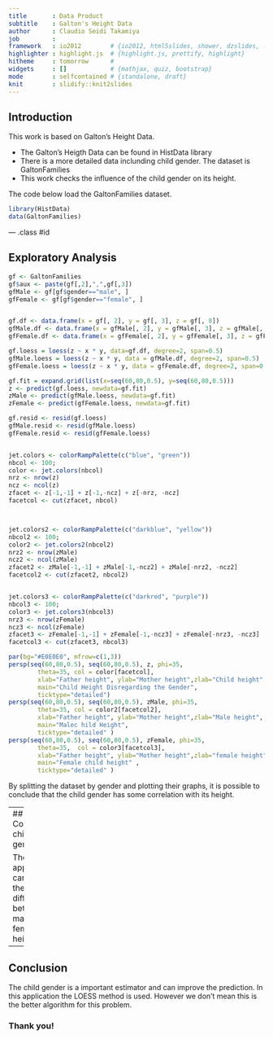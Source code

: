 ```yaml
---
title       : Data Product 
subtitle    : Galton's Height Data
author      : Claudio Seidi Takamiya
job         :
framework   : io2012        # {io2012, html5slides, shower, dzslides, ...}
highlighter : highlight.js  # {highlight.js, prettify, highlight}
hitheme     : tomorrow      # 
widgets     : []            # {mathjax, quiz, bootstrap}
mode        : selfcontained # {standalone, draft}
knit        : slidify::knit2slides
---
```


## Introduction 
This work is based on Galton's Height Data.


* The Galton's Heigth Data can be found in HistData library
* There is a more detailed data inclunding child gender. The dataset is 
GaltonFamilies
* This work checks the influence of the child gender on its height.

The code below load the GaltonFamilies dataset.

```r
library(HistData)
data(GaltonFamilies)
```

--- .class #id 

## Exploratory Analysis
```r

gf <- GaltonFamilies
gf$aux <- paste(gf[,2],",",gf[,3])
gfMale <- gf[gf$gender=="male", ] 
gfFemale <- gf[gf$gender=="female", ] 


gf.df <- data.frame(x = gf[, 2], y = gf[, 3], z = gf[, 8])
gfMale.df <- data.frame(x = gfMale[, 2], y = gfMale[, 3], z = gfMale[, 8])
gfFemale.df <- data.frame(x = gfFemale[, 2], y = gfFemale[, 3], z = gfFemale[, 8])

gf.loess = loess(z ~ x * y, data=gf.df, degree=2, span=0.5)
gfMale.loess = loess(z ~ x * y, data = gfMale.df, degree=2, span=0.5)
gfFemale.loess = loess(z ~ x * y, data = gfFemale.df, degree=2, span=0.5)

gf.fit = expand.grid(list(x=seq(60,80,0.5), y=seq(60,80,0.5)))
z <- predict(gf.loess, newdata=gf.fit)
zMale <- predict(gfMale.loess, newdata=gf.fit)
zFemale <- predict(gfFemale.loess, newdata=gf.fit)

gf.resid <- resid(gf.loess)
gfMale.resid <- resid(gfMale.loess)
gfFemale.resid <- resid(gfFemale.loess)


jet.colors <- colorRampPalette(c("blue", "green"))
nbcol <- 100;
color <- jet.colors(nbcol)
nrz <- nrow(z)
ncz <- ncol(z)
zfacet <- z[-1,-1] + z[-1,-ncz] + z[-nrz, -ncz]
facetcol <- cut(zfacet, nbcol)



jet.colors2 <- colorRampPalette(c("darkblue", "yellow"))
nbcol2 <- 100;
color2 <- jet.colors2(nbcol2)
nrz2 <- nrow(zMale)
ncz2 <- ncol(zMale)
zfacet2 <- zMale[-1,-1] + zMale[-1,-ncz2] + zMale[-nrz2, -ncz2]
facetcol2 <- cut(zfacet2, nbcol2)


jet.colors3 <- colorRampPalette(c("darkred", "purple"))
nbcol3 <- 100;
color3 <- jet.colors3(nbcol3)
nrz3 <- nrow(zFemale)
ncz3 <- ncol(zFemale)
zfacet3 <- zFemale[-1,-1] + zFemale[-1,-ncz3] + zFemale[-nrz3, -ncz3]
facetcol3 <- cut(zfacet3, nbcol3)
```

```r
par(bg="#E0E0E0", mfrow=c(1,3))
persp(seq(60,80,0.5), seq(60,80,0.5), z, phi=35, 
        theta=35, col = color[facetcol],
        xlab="Father height", ylab="Mother height",zlab="Child height",
        main="Child Height Disregarding the Gender",
        ticktype="detailed")
persp(seq(60,80,0.5), seq(60,80,0.5), zMale, phi=35, 
        theta=35, col = color2[facetcol2],
        xlab="Father height", ylab="Mother height",zlab="Male height",
        main="Malec hild Height",
        ticktype="detailed" )
persp(seq(60,80,0.5), seq(60,80,0.5), zFemale, phi=35, 
        theta=35,  col = color3[facetcol3],
        xlab="Father height", ylab="Mother height",zlab="female height",
        main="Female child height" ,
        ticktype="detailed" )
```

By splitting the dataset by gender and plotting their graphs, it is possible to conclude that the child gender has some correlation with its height.

---
## Considering child gender

The application can show the difference between male and female height.
```r
fit <- expand.grid(list(x=68.46, y=63))
male <- predict(gfMale.loess, newdata=fit) 
female <- predict(gfFemale.loess, newdata=fit)
```
```r
male
female
```


---
## Conclusion
The child gender is a important estimator and can improve the prediction. In this application the LOESS method is used. However we don't mean this is the better algorithm for this problem.

### Thank you!



